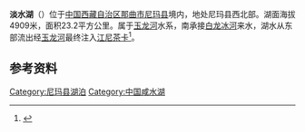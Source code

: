 {{ViewTibetanScript}}
{{Infobox_lake
 |湖泊名稱 =淡水湖
 |湖泊照片 = 
 |湖泊照片標題 = 
 |測深圖 =
 |測深圖標題 =
 |湖泊所在地 = [[中国|中国]][[西藏|西藏]]
 |座標 = {{coord |34|42|N|86|24|E|display=inline,title|scale:500000_type:waterbody_region:CN}}
 |湖泊類別 = [[咸水湖|咸水湖]]
 |流入 =[[白龙冰河|白龙冰河]]
 |流出 =[[玉龙河|玉龙河]]
 |集水區面積 =
 |集水區國家 =
 |湖泊長度 =7公里
 |湖泊闊度 =最大5.1公里<br />平均3.31公里
 |湖泊面積 =23.2平方公里
 |平均深度 = 
 |最深深度 = 
 |水體體積 =
 |湖水停留時間 =
 |湖岸線長度 =
 |海拔高度 = 4909米
 |湖中島嶼 =
 |湖邊城鎮 =
}}
{{Location map
 |China Tibet
 |mark=<!--dot-->Blue pog.svg
 |lat_deg=34|lat_min=43|lat_sec =
 |lon_deg=86|lon_min=24|lon_sec =
 |caption=淡水湖在[[西藏|西藏]]的位置。
 |position=right
 |width=350
 |float=right
}}
'''淡水湖'''（{{bo|z=ཧན་ཧྲུའེ་མཚོ|w=han hru'e mtsho|t=Henhrué Tso}}）位于[[中国|中国]][[西藏自治区|西藏自治区]][[那曲市|那曲市]][[尼玛县|尼玛县]]境内，地处尼玛县西北部。湖面海拔4909米，面积23.2平方公里。属于[[玉龙河|玉龙河]]水系，南承接[[白龙冰河|白龙冰河]]来水，湖水从东部流出经[[玉龙河|玉龙河]]最终注入[[江尼茶卡|江尼茶卡]]<ref>{{cite book zh |author=王苏民 窦鸿身 |title=中国湖泊志 |format=M |edition=1 |location=北京 |publisher=科学出版社 |date=1998|pages=450|id= ISBN 7-03-006706-1}}</ref>。
==参考资料==
{{reflist}}

[[Category:尼玛县湖泊|Category:尼玛县湖泊]]
[[Category:中国咸水湖|Category:中国咸水湖]]